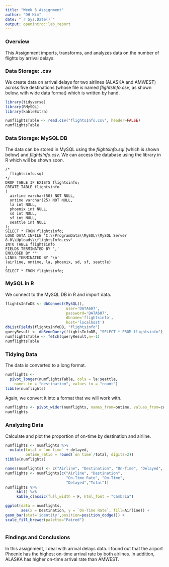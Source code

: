 ```yaml
---
title: "Week 5 Assignment"
author: "DH Kim"
date: "`r Sys.Date()`"
output: openintro::lab_report
---
```


### Overview
This Assignment imports, transforms, and analyzes data on the number of flights by arrival delays.

### Data Storage: .csv
We create data on arrival delays for two airlines (ALASKA and AMWEST) across five destinations (whose file is named *flightsInfo.csv*, as shown below, with wide data format) which is written by hand.
```r
library(tidyverse)
library(RMySQL)
library(kableExtra)
```

```r
numflightsTable <- read.csv("flightsInfo.csv", header=FALSE)
numflightsTable
```
### Data Storage: MySQL DB
The data can be stored in MySQL using the *flightsinfo.sql* (which is shown below) and *flightsInfo.csv*. We can access the database using the \textbf{RMySQL} library in R which will be shown soon.  
````
/*
  flightsinfo.sql
*/
DROP TABLE IF EXISTS flightsinfo;
CREATE TABLE flightsinfo
(
  airline varchar(50) NOT NULL,
  ontime varchar(25) NOT NULL,
  la int NULL,
  phoenix int NULL,
  sd int NULL,
  sf int NULL,
  seattle int NULL
);
SELECT * FROM flightsinfo;
LOAD DATA INFILE 'C:\\ProgramData\\MySQL\\MySQL Server 8.0\\Uploads\\flightsInfo.csv' 
INTO TABLE flightsinfo
FIELDS TERMINATED BY ',' 
ENCLOSED BY '"'
LINES TERMINATED BY '\n'
(airline, ontime, la, phoenix, sd, sf, seattle)
;
SELECT * FROM flightsinfo;
````

### MySQL in R
We connect to the MySQL DB in R and import data.
```r
flightsInfoDB <- dbConnect(MySQL(),
                           user='DATA607',
                           password='DATA607',
                           dbname='flightsinfo',
                           host='localhost')
dbListFields(flightsInfoDB, "flightsinfo")
queryResult <- dbSendQuery(flightsInfoDB, "SELECT * FROM flightsinfo")
numflightsTable <- fetch(queryResult,n=-1)
numflightsTable
```

### Tidying Data
The data is converted to a long format.
```r
numflights <- 
  pivot_longer(numflightsTable, cols = la:seattle,
    names_to = "destination", values_to = "count")
tibble(numflights)
```
Again, we convert it into a format that we will work with.
```r
numflights <- pivot_wider(numflights, names_from=ontime, values_from=count)
numflights
```
### Analyzing Data
Calculate and plot the proportion of on-time by destination and airline.
```r
numflights <- numflights %>%
  mutate(total = `on time` + delayed,
         onTime_ratio = round(`on time`/total, digits=2))
tibble(numflights)
```

```r
names(numflights) <- c("Airline", "Destination", "On-Time", "Delayed", "Total", "On-Time Rate")
numflights <- numflights[c("Airline", "Destination", 
                           "On-Time Rate", "On-Time",
                           "Delayed","Total")]
numflights %>%
     kbl() %>%
     kable_classic(full_width = F, html_font = "Cambria")
```

```r
ggplot(data = numflights, 
       aes(x = Destination, y = `On-Time Rate`, fill=Airline)) +
geom_bar(stat='identity',position=position_dodge()) +
scale_fill_brewer(palette="Paired")
 
```

### Findings and Conclusions
In this assignment, I deal with arrival delays data. I found out that the airport Phoenix has the highest on-time arrival rate by both airlines. In addition, ALASKA has higher on-time arrival rate than AMWEST. 